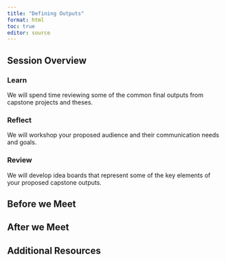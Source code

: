 ```yaml
---
title: "Defining Outputs"
format: html
toc: true
editor: source
---
```

## Session Overview

### Learn

We will spend time reviewing some of the common final outputs from capstone projects and theses.

### Reflect

We will workshop your proposed audience and their communication needs and goals.

### Review

We will develop idea boards that represent some of the key elements of your proposed capstone outputs.

## Before we Meet

## After we Meet

## Additional Resources
